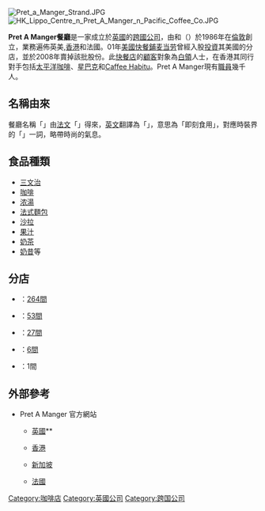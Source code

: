 {{Infobox company
| logo             = [[File:PretAManger_logo.svg|File:PretAManger logo.svg]]
| caption          = 
| type             = 私人
| genre            = 
| fate             = 
| predecessor      = 
| successor        = 
| foundation       = 1984年
| founder          = 辛克萊·比徹姆 和 朱利安·梅特卡夫
| location_city    = {{UK}}[[伦敦|伦敦]][[西敏市|西敏市]]
| location_country = 
| location         = 1 Hudson's Place, SW1V 1PZ
| locations        = [[英国|英国]]、[[美国|美国]]、[[香港|香港]]、[[新加坡|新加坡]]、[[法国|法国]]
| area_served      = 
| key_people       = Clive Schlee (CEO), Nicholas Candler （财务总监）
| industry         = 零售
| products         = [[三文治|三文治]]、[[沙律|沙律]]、 [[寿司|寿司]]、[[汤|汤]]、 [[咖啡|咖啡]]和[[快餐|快餐]]
| owner            = {{le|Bridgepoint Capital}}
| homepage         = http://www.pret.com/
}}
[[File:Pret_a_Manger_Strand.JPG|thumb]]
[[File:HK_Lippo_Centre_n_Pret_A_Manger_n_Pacific_Coffee_Co.JPG|thumb]]

'''Pret A Manger餐廳'''是一家成立於[[英國|英國]]的[[跨國公司|跨國公司]]，由{{link-en|辛克萊·比徹姆|Sinclair Beecham}}和（{{le|朱利安·梅特卡夫|Julian Metcalfe}}）於1986年在[[倫敦|倫敦]]創立，業務遍佈英美,[[香港|香港]]和法國。01年[[快餐店|美國快餐鋪]][[麦当劳|麦当劳]]曾經入股[[投資|投資]]其美國的分店，並於2008年賣掉該批股份。此[[快餐店|快餐店]]的[[顧客|顧客]]對象為[[白領|白領]]人士，在香港其同行對手包括[[太平洋咖啡|太平洋咖啡]]、[[星巴克|星巴克]]和[https://web.archive.org/web/20120511035455/http://www.caffehabitu.com/ Caffee Habitu]。Pret A Manger現有[[職員|職員]]幾千人。

== 名稱由來 ==
餐廳名稱「{{lang|en|Pret a Manger}}」由[[法文|法文]]「{{lang|fr|prêt à manger}}」得來，[[英文|英文]]翻譯為「{{lang|en|ready to eat}}」，意思為「即刻食用」，對應時裝界的「{{lang|en|ready-to-wear}}」一詞，略帶時尚的氣息。

== 食品種類 ==
* [[三文治|三文治]]
* [[咖啡|咖啡]]
* [[浓湯|浓湯]]
* [[法式长棍面包|法式麵包]]
* [[沙拉|沙拉]]
* [[果汁|果汁]]
* [[奶茶|奶茶]]
* [[奶昔|奶昔]]等

==分店==
* {{UK}}：[https://web.archive.org/web/20130723081132/http://www.pret.com/find_a_pret/list.htm 264間]
* {{US}}：[https://web.archive.org/web/20130719092144/http://www.pret.com/us/find_a_pret 53間]
* {{HKG}}：[http://www.pret.hk/zh-hk/pret-shops 27間]
* {{FRA}}：[https://web.archive.org/web/20130716045127/http://www.pret.com/fr/nos_adresses/restaurants 6間]
* {{GER}}：1間

== 外部參考 ==
{{commonscat|Pret A Manger}}
*  Pret A Manger 官方網站
** {{flagicon|UK}} [http://www.pret.com/ 英國]** {{flagicon|US}} {{Wayback|url=http://www.pret.com/ |date=20111023050606 }}
** {{flagicon|HKG}} [http://www.pret.hk 香港]
** {{flagicon|SGP}} [https://www.pret.sg 新加坡] {{Wayback|url=https://www.pret.sg/ |date=20210317162817 }}
** {{flagicon|FRA}} [http://www.pretamanger.fr 法國]{{Wayback|url=http://www.pretamanger.fr/ |date=20141223215325 }}
{{世界的連鎖速食店}}
[[Category:咖啡店|Category:咖啡店]]
[[Category:英國公司|Category:英國公司]]
[[Category:跨国公司|Category:跨国公司]]